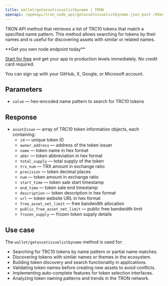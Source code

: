 ---
title: wallet/getassetissuelistbyname | TRON
openapi: /openapi/tron_node_api/getassetissuelistbyname.json post /95e61622bf6a8af293978377718e3b77/wallet/getassetissuelistbyname
---

TRON API method that retrieves a list of TRC10 tokens that match a specified name pattern. This method allows searching for tokens by their names and is useful for discovering assets with similar or related names.

<Check>
**Get you own node endpoint today**

[Start for free](https://console.chainstack.com/) and get your app to production levels immediately. No credit card required.

You can sign up with your GitHub, X, Google, or Microsoft account.
</Check>

## Parameters

* `value` — hex-encoded name pattern to search for TRC10 tokens

## Response

* `assetIssue` — array of TRC10 token information objects, each containing:
  * `id` — unique token ID
  * `owner_address` — address of the token issuer
  * `name` — token name in hex format
  * `abbr` — token abbreviation in hex format
  * `total_supply` — total supply of the token
  * `trx_num` — TRX amount in exchange ratio
  * `precision` — token decimal places
  * `num` — token amount in exchange ratio
  * `start_time` — token sale start timestamp
  * `end_time` — token sale end timestamp
  * `description` — token description in hex format
  * `url` — token website URL in hex format
  * `free_asset_net_limit` — free bandwidth allocation
  * `public_free_asset_net_limit` — public free bandwidth limit
  * `frozen_supply` — frozen token supply details

## Use case

The `wallet/getassetissuelistbyname` method is used for:

* Searching for TRC10 tokens by name pattern or partial name matches.
* Discovering tokens with similar names or themes in the ecosystem.
* Building token discovery and search functionality in applications.
* Validating token names before creating new assets to avoid conflicts.
* Implementing auto-complete features for token selection interfaces.
* Analyzing token naming patterns and trends in the TRON network.